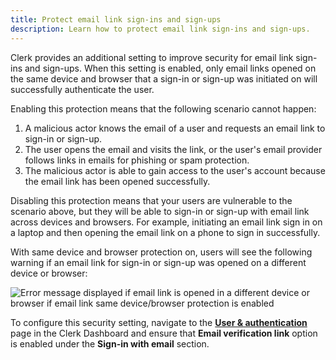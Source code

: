 ```yaml
---
title: Protect email link sign-ins and sign-ups
description: Learn how to protect email link sign-ins and sign-ups.
---
```


Clerk provides an additional setting to improve security for email link sign-ins and sign-ups. When this setting is enabled, only email links opened on the same device and browser that a sign-in or sign-up was initiated on will successfully authenticate the user.

Enabling this protection means that the following scenario cannot happen:

1. A malicious actor knows the email of a user and requests an email link to sign-in or sign-up.
1. The user opens the email and visits the link, or the user's email provider follows links in emails for phishing or spam protection.
1. The malicious actor is able to gain access to the user's account because the email link has been opened successfully.

Disabling this protection means that your users are vulnerable to the scenario above, but they will be able to sign-in or sign-up with email link across devices and browsers. For example, initiating an email link sign in on a laptop and then opening the email link on a phone to sign in successfully.

With same device and browser protection on, users will see the following warning if an email link for sign-in or sign-up was opened on a different device or browser:

![Error message displayed if email link is opened in a different device or browser if email link same device/browser protection is enabled](/docs/images/security/email-link_require-same-client.webp)

To configure this security setting, navigate to the [**User & authentication**](https://dashboard.clerk.com/last-active?path=user-authentication/user-and-authentication) page in the Clerk Dashboard and ensure that **Email verification link** option is enabled under the **Sign-in with email** section.
